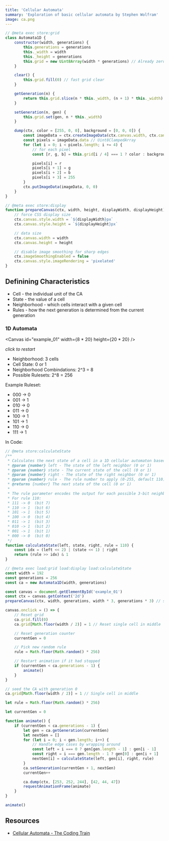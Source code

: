 ```yaml
---
title: 'Cellular Automata'
summary: 'Exploration of basic cellular automata by Stephen Wolfram'
image: ca.png
---
```


```javascript
// @meta exec store:grid
class Automata1D {
    constructor(width, generations) {
        this.generations = generations
        this._width = width
        this._height = generations
        this.grid = new Uint8Array(width * generations) // Already zeroed
    }

    clear() {
        this.grid.fill(0) // fast grid clear
    }

    getGeneration(n) {
        return this.grid.slice(n * this._width, (n + 1) * this._width)
    }

    setGeneration(n, gen) {
        this.grid.set(gen, n * this._width)
    }

    dump(ctx, color = [255, 0, 0], background = [0, 0, 0]) {
        const imageData = ctx.createImageData(ctx.canvas.width, ctx.canvas.height)
        const pixels = imageData.data // Uint8ClampedArray
        for (let i = 0; i < pixels.length; i += 4) {
            // for each pixel
            const [r, g, b] = this.grid[i / 4] === 1 ? color : background

            pixels[i] = r
            pixels[i + 1] = g
            pixels[i + 2] = b
            pixels[i + 3] = 255
        }
        ctx.putImageData(imageData, 0, 0)
    }
}
```

```javascript
// @meta exec store:display
function prepareCanvas(ctx, width, height, displayWidth, displayHeight) {
    // force CSS display size
    ctx.canvas.style.width = `${displayWidth}px`
    ctx.canvas.style.height = `${displayHeight}px`

    // data size
    ctx.canvas.width = width
    ctx.canvas.height = height

    // disable image smoothing for sharp edges
    ctx.imageSmoothingEnabled = false
    ctx.canvas.style.imageRendering = 'pixelated'
}
```

## Definining Characteristics

-   Cell - the individual unit of the CA
-   State - the value of a cell
-   Neighborhood - which cells interact with a given cell
-   Rules - how the next generation is determined from the current generation

### 1D Automata

<Canvas id="example_01" width={8 * 20} height={20 * 20} />

_click to restart_

-   Neighborhood: 3 cells
-   Cell State: 0 or 1
-   Neighborhood Combindations: 2^3 = 8
-   Possible Rulesets: 2^8 = 256

Example Ruleset:

-   000 -> 0
-   001 -> 1
-   010 -> 0
-   011 -> 0
-   100 -> 1
-   101 -> 1
-   110 -> 0
-   111 -> 1

In Code:

```js
// @meta store:calculateState
/**
 * Calculates the next state of a cell in a 1D cellular automaton based on its neighborhood
 * @param {number} left - The state of the left neighbor (0 or 1)
 * @param {number} state - The current state of the cell (0 or 1)
 * @param {number} right - The state of the right neighbor (0 or 1)
 * @param {number} rule - The rule number to apply (0-255, default 110)
 * @returns {number} The next state of the cell (0 or 1)
 *
 * The rule parameter encodes the output for each possible 3-bit neighborhood:
 * For rule 110:
 * 111 -> 0  (bit 7)
 * 110 -> 1  (bit 6)
 * 101 -> 1  (bit 5)
 * 100 -> 0  (bit 4)
 * 011 -> 1  (bit 3)
 * 010 -> 1  (bit 2)
 * 001 -> 1  (bit 1)
 * 000 -> 0  (bit 0)
 */
function calculateState(left, state, right, rule = 110) {
    const idx = (left << 2) | (state << 1) | right
    return (rule >> idx) & 1
}
```

```js
// @meta exec load:grid load:display load:calculateState
const width = 192
const generations = 256
const ca = new Automata1D(width, generations)

const canvas = document.getElementById('example_01')
const ctx = canvas.getContext('2d')
prepareCanvas(ctx, width, generations, width * 3, generations * 3) // scale and pixelate

canvas.onclick = () => {
    // Reset grid
    ca.grid.fill(0)
    ca.grid[Math.floor(width / 2)] = 1 // Reset single cell in middle

    // Reset generation counter
    currentGen = 0

    // Pick new random rule
    rule = Math.floor(Math.random() * 256)

    // Restart animation if it had stopped
    if (currentGen < ca.generations - 1) {
        animate()
    }
}

// seed the CA with generation 0
ca.grid[Math.floor(width / 2)] = 1 // Single cell in middle

let rule = Math.floor(Math.random() * 256)

let currentGen = 0

function animate() {
    if (currentGen < ca.generations - 1) {
        let gen = ca.getGeneration(currentGen)
        let nextGen = []
        for (let i = 0; i < gen.length; i++) {
            // Handle edge cases by wrapping around
            const left = i === 0 ? gen[gen.length - 1] : gen[i - 1]
            const right = i === gen.length - 1 ? gen[0] : gen[i + 1]
            nextGen[i] = calculateState(left, gen[i], right, rule)
        }
        ca.setGeneration(currentGen + 1, nextGen)
        currentGen++

        ca.dump(ctx, [253, 252, 244], [42, 44, 47])
        requestAnimationFrame(animate)
    }
}

animate()
```

## Resources

-   [Cellular Automata - The Coding Train](https://www.youtube.com/watch?v=Ggxt06qSAe4)
